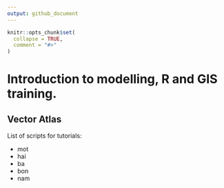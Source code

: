 ```yaml
---
output: github_document
---
```


<!-- README.md is generated from README.Rmd. Please edit that file -->

```r
knitr::opts_chunk$set(
  collapse = TRUE,
  comment = "#>"
)
```

# Introduction to modelling, R and GIS training.
## Vector Atlas

<!-- badges: start -->
<!-- badges: end -->

List of scripts for tutorials:

- mot
- hai
- ba
- bon
- nam

